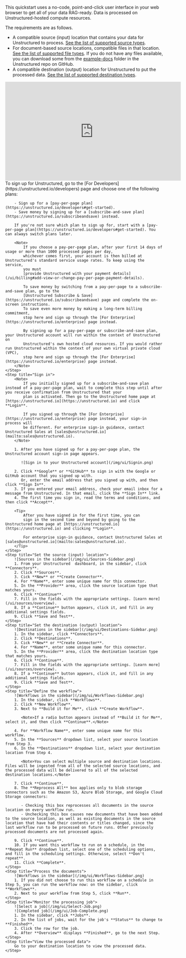 This quickstart uses a no-code, point-and-click user interface in your web browser to get all of your data RAG-ready. Data is processed on Unstructured-hosted compute resources.

The requirements are as follows.

- A compatible source (input) location that contains your data for Unstructured to process. [See the list of supported source types](/ui/connectors#sources).
- For document-based source locations, compatible files in that location. [See the list of supported file types](/ui/supported-file-types). If you do not have any files available, you can download some from the [example-docs](https://github.com/Unstructured-IO/unstructured-ingest/tree/main/example-docs) folder in the Unstructured repo on GitHub.
- A compatible destination (output) location for Unstructured to put the processed data. [See the list of supported destination types](/ui/connectors#destinations).

<iframe
width="560"
height="315"
src="https://www.youtube.com/embed/Wn2FfHT6H-o"
title="YouTube video player"
frameborder="0"
allow="accelerometer; autoplay; clipboard-write; encrypted-media; gyroscope; picture-in-picture"
allowfullscreen
></iframe>

<Steps>
    <Step title="Sign up">
        To sign up for Unstructured, go to the [For Developers](https://unstructured.io/developers) page and choose one of the following plans:

        - Sign up for a [pay-per-page plan](https://unstructured.io/developers#get-started).
        - Save money by signing up for a [subscribe-and-save plan](https://unstructured.io/subscribeandsave) instead.

        If you're not sure which plan to sign up for, start with a [pay-per-page plan](https://unstructured.io/developers#get-started). You can always switch plans later.

        <Note>
            If you choose a pay-per-page plan, after your first 14 days of usage or more than 1000 processed pages per day, 
            whichever comes first, your account is then billed at Unstructured's standard service usage rates. To keep using the service, 
            you must 
            [provide Unstructured with your payment details](/ui/billing#add-view-or-change-pay-per-page-payment-details).
            
            To save money by switching from a pay-per-page to a subscribe-and-save plan, go to the 
            [Unstructured Subscribe & Save](https://unstructured.io/subscribeandsave) page and complete the on-screen instructions. 
            To save even more money by making a long-term billing commitment, 
            stop here and sign up through the [For Enterprise](https://unstructured.io/enterprise) page instead.
            
            By signing up for a pay-per-page or subscribe-and-save plan, your Unstructured account will run within the context of Unstructured on 
            Unstructured's own hosted cloud resources. If you would rather run Unstructured within the context of your own virtual private cloud (VPC), 
            stop here and sign up through the [For Enterprise](https://unstructured.io/enterprise) page instead.
        </Note>
    </Step>
    <Step title="Sign in">
        <Note>
            If you initially signed up for a subscribe-and-save plan instead of a pay-per-page plan, wait to complete this step until after you receive confirmation from Unstructured that your 
            plan is activated. Then go to the Unstructured home page at [https://unstructured.io](https://unstructured.io) and click **Login**.

            If you signed up through the [For Enterprise](https://unstructured.io/enterprise) page instead, your sign-in process will 
            be different. For enterprise sign-in guidance, contact Unstructured Sales at [sales@unstructured.io](mailto:sales@unstructured.io).
        </Note>

        1. After you have signed up for a pay-per-page plan, the Unstructured account sign-in page appears.

           ![Sign in to your Unstructured account](/img/ui/Signin.png)
        
        2. Click **Google** or **GitHub** to sign in with the Google or GitHub account that you signed up with. 
           Or, enter the email address that you signed up with, and then click **Sign In**.
        3. If you entered your email address, check your email inbox for a message from Unstructured. In that email, click the **Sign In** link.
        4. The first time you sign in, read the terms and conditions, and then click **Accept**.

        <Tip>
            After you have signed in for the first time, you can 
            sign in the second time and beyond by going to the Unstructured home page at [https://unstructured.io](https://unstructured.io) and clicking **Login**.
        
            For enterprise sign-in guidance, contact Unstructured Sales at [sales@unstructured.io](mailto:sales@unstructured.io).
        </Tip>
    </Step>
    <Step title="Set the source (input) location">
        ![Sources in the sidebar](/img/ui/Sources-Sidebar.png)
        1. From your Unstructured  dashboard, in the sidebar, click **Connectors**.
        2. Click **Sources**.
        3. Cick **New** or **Create Connector**.
        4. For **Name**, enter some unique name for this connector.
        5. In the **Provider** area, click the source location type that matches yours.
        6. Click **Continue**.
        7. Fill in the fields with the appropriate settings. [Learn more](/ui/sources/overview).
        8. If a **Continue** button appears, click it, and fill in any additional settings fields.
        9. Click **Save and Test**. 
    </Step>
    <Step title="Set the destination (output) location">
        ![Destinations in the sidebar](/img/ui/Destinations-Sidebar.png)
        1. In the sidebar, click **Connectors**.
        2. Click **Destinations**.
        3. Cick **New** or **Create Connector**.
        4. For **Name**, enter some unique name for this connector.
        5. In the **Provider** area, click the destination location type that matches yours.
        6. Click **Continue**.
        7. Fill in the fields with the appropriate settings. [Learn more](/ui/sources/overview).
        8. If a **Continue** button appears, click it, and fill in any additional settings fields.
        9. Click **Save and Test**. 
    </Step>
    <Step title="Define the workflow">
        ![Workflows in the sidebar](/img/ui/Workflows-Sidebar.png)
        1. In the sidebar, click **Workflows**.
        2. Click **New Workflow**.
        3. Next to **Build it for Me**, click **Create Workflow**.

           <Note>If a radio button appears instead of **Build it for Me**, select it, and then click **Continue**.</Note>

        4. For **Workflow Name**, enter some unique name for this workflow.
        5. In the **Sources** dropdown list, select your source location from Step 3.
        6. In the **Destinations** dropdown list, select your destination location from Step 4.

           <Note>You can select multiple source and destination locations. Files will be ingested from all of the selected source locations, and the processed data will be delivered to all of the selected destination locations.</Note>

        7. Click **Continue**.
        8. The **Reprocess All** box applies only to blob storage connectors such as the Amazon S3, Azure Blob Storage, and Google Cloud Storage connectors:

           - Checking this box reprocesses all documents in the source location on every workflow run.
           - Unchecking this box causes new documents that have been added to the source location, as well as existing documents in the source location that have had their contents or titles changed, since the last workflow run to be processed on future runs. Other previously processed documents are not processed again.
       
        9. Click **Continue**.
        10. If you want this workflow to run on a schedule, in the **Repeat Run** dropdown list, select one of the scheduling options, and fill in the scheduling settings. Otherwise, select **Don't repeat**.
        11. Click **Complete**.
    </Step>
    <Step title="Process the documents">
        ![Workflows in the sidebar](/img/ui/Workflows-Sidebar.png)
        1. If you did not choose to run this workflow on a schedule in Step 5, you can run the workflow now: on the sidebar, click **Workflows**.
        2. Next to your workflow from Step 5, click **Run**.
    </Step>
    <Step title="Monitor the processing job">
        ![Select a job](/img/ui/Select-Job.png)
        ![Completed job](/img/ui/Job-Complete.png)
        1. In the sidebar, click **Jobs**.
        2. In the list of jobs, wait for the job's **Status** to change to **Finished**.
        3. Click the row for the job.
        4. After **Overview** displays **Finished**, go to the next Step.
    </Step>
    <Step title="View the processed data">
        Go to your destination location to view the processed data.
    </Step>
</Steps>